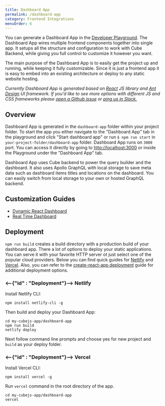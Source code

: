 ```yaml
---
title: Dashboard App
permalink: /dashboard-app
category: Frontend Integrations
menuOrder: 6
---
```


You can generate a Dashboard App in the [Developer
Playground][link-dev-playground]. The Dashboard App wires multiple frontend
components together into single app. It setups all the structure and
configuration to work with Cube Backend, while giving you full control to
customize it however you want.

The main purpose of the Dashboard App is to easily get the project up and
running, while keeping it fully customizable. Since it is just a frontend app it
is easy to embed into an existing architecture or deploy to any static website
hosting.

_Currently Dashboard App is generated based on [React](https://reactjs.org/) JS
library and [Ant Design](https://ant.design/) UI framework. If you'd like to see
more options with different JS and CSS frameworks please
[open a Github issue](https://github.com/cube-js/cube/issues/new) or
[ping us in Slack.](https://slack.cube.dev)_

[link-dev-playground]: /dev-tools/dev-playground

## Overview

Dashboard App is generated in the `dashboard-app` folder within your project
folder. To start the app you either navigate to the "Dashboard App" tab in the
playground and click "Start dashboard app" or run `$ npm run start` in
`your-project-folder/dashboard-app` folder. Dashboard App runs on `3000` port.
You can access it directly by going to
[http://localhost:3000](http://localhost:3000) or inside the Playground under
the "Dashboard App" tab.

Dashboard App uses Cube backend to power the query builder and the dashboard. It
also uses Apollo GraphQL with local storage to save meta data such as dashboard
items titles and locations on the dashboard. You can easily switch from local
storage to your own or hosted GraphQL backend.

## Customization Guides

- [Dynamic React Dashboard](https://react-dashboard.cube.dev/)
- [Real Time Dashboard](https://real-time-dashboard.cube.dev/)

## Deployment

`npm run build` creates a build directory with a production build of your
dashboard app. There a lot of options to deploy your static applications. You
can serve it with your favorite HTTP server ot just select one of the popular
cloud providers. Below you can find quick guides for
[Netlify](https://www.netlify.com/) and [Vercel](https://vercel.com/). Also, you
can refer to the
[create-react-app deployment](https://create-react-app.dev/docs/deployment)
guide for additional deployment options.

### <--{"id" : "Deployment"}--> Netlify

Install Netlify CLI:

```bash{promptUser: user}
npm install netlify-cli -g
```

Then build and deploy your Dashboard App:

```bash{promptUser: user}
cd my-cubejs-app/dashboard-app
npm run build
netlify deploy
```

Next follow command line prompts and choose yes for new project and `build` as
your deploy folder.

### <--{"id" : "Deployment"}--> Vercel

Install Vercel CLI:

```bash{promptUser: user}
npm install vercel -g
```

Run `vercel` command in the root directory of the app.

```bash{promptUser: user}
cd my-cubejs-app/dashboard-app
vercel
```
